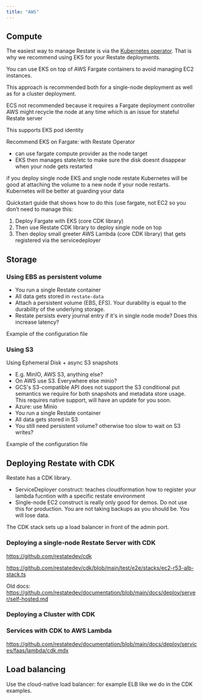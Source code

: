 ```yaml
---
title: "AWS"
---
```





## Compute

The easiest way to manage Restate is via the [Kubernetes operator](https://github.com/restatedev/restate-operator).
That is why we recommend using EKS for your Restate deployments.

You can use EKS on top of AWS Fargate containers to avoid managing EC2 instances.

This approach is recommended both for a single-node deployment as well as for a cluster deployment.

ECS not recommended because it requires a Fargate deployment controller
AWS might recycle the node at any time which is an issue for stateful Restate server

This supports EKS pod identity

Recommend EKS on Fargate: with Restate Operator

- can use fargate compute provider as the node target
- EKS then manages state/etc to make sure the disk doesnt disappear when your node gets restarted

if you deploy single node EKS and sngle node restate
Kubernetes will be good at attaching the volume to a new node if your node restarts.
Kubernetes will be better at guarding your data

Quickstart guide that shows how to do this (use fargate, not EC2 so you don’t need to manage this:

1. Deploy Fargate with EKS  (core CDK library)
2. Then use Restate CDK library to deploy single node on top
3. Then deploy small greeter AWS Lambda (core CDK library) that gets registered via the servicedeployer


## Storage

### Using EBS as persistent volume

- You run a single Restate container
- All data gets stored in `restate-data`
- Attach a persistent volume (EBS, EFS). Your durability is equal to the durability of the underlying storage.
- Restate persists every journal entry if it's in single node mode? Does this increase latency?

Example of the configuration file

### Using S3
Using Ephemeral Disk + async S3 snapshots

- E.g. MinIO, AWS S3, anything else?
- On AWS use S3. Everywhere else minio?
- GCS's S3-compatible API does not support the S3 conditional put semantics we require for both snapshots and metadata store usage. This requires native support, will have an update for you soon.
- Azure: use Minio
- You run a single Restate container
- All data gets stored in S3
- You still need persistent volume? otherwise too slow to wait on S3 writes?


Example of the configuration file

## Deploying Restate with CDK
Restate has a CDK library.

- ServiceDeployer construct: teaches cloudformation how to register your lambda fucntion with a specific restate environment
- Single-node EC2 construct is really only good for demos. Do not use this for production. You are not taking backups as you should be. You will lose data.

The CDK stack sets up a load balancer in front of the admin port.

### Deploying a single-node Restate Server with CDK
https://github.com/restatedev/cdk

https://github.com/restatedev/cdk/blob/main/test/e2e/stacks/ec2-r53-alb-stack.ts


Old docs:
https://github.com/restatedev/documentation/blob/main/docs/deploy/server/self-hosted.md

### Deploying a Cluster with CDK

### Services with CDK to AWS Lambda
https://github.com/restatedev/documentation/blob/main/docs/deploy/services/faas/lambda/cdk.mdx


## Load balancing

Use the cloud-native load balancer: for example ELB like we do in the CDK examples.
